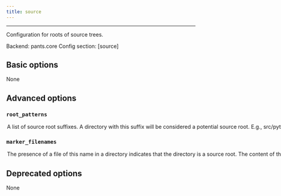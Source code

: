 ```yaml
---
title: source
---
```



---

Configuration for roots of source trees.

Backend: <span className="color--primary">pants.core</span>
Config section: <span className="color--primary">[source]</span>

<span className={styles.options}>

## Basic options

None

## Advanced options

### `root_patterns`

<Option
  cli_repr={`--source-root-patterns="[["pattern1", "pattern2", ...], ["pattern1", "pattern2", ...], ...]"`}
  env_repr='PANTS_SOURCE_ROOT_PATTERNS'
  default_repr={`[\n  "/",\n  "src",\n  "src/python",\n  "src/py",\n  "src/thrift",\n  "src/protobuf",\n  "src/protos",\n  "src/scala",\n  "src/java"\n]`}
>

A list of source root suffixes.

A directory with this suffix will be considered a potential source root. E.g., `src/python` will match `<buildroot>/src/python`, `<buildroot>/project1/src/python` etc.

Prepend a `/` to anchor the match at the buildroot. E.g., `/src/python` will match `<buildroot>/src/python` but not `<buildroot>/project1/src/python`.

A `*` wildcard will match a single path segment, E.g., `src/*` will match `<buildroot>/src/python` and `<buildroot>/src/rust`.

Use `/` to signify that the buildroot itself is a source root.

See https://www.pantsbuild.org/v2.20/docs/source-roots.

</Option>

### `marker_filenames`

<Option
  cli_repr={`--source-marker-filenames="[filename, filename, ...]"`}
  env_repr='PANTS_SOURCE_MARKER_FILENAMES'
  default_repr={`[]`}
>

The presence of a file of this name in a directory indicates that the directory is a source root. The content of the file doesn&#x27;t matter, and may be empty. Useful when you can&#x27;t or don&#x27;t wish to centrally enumerate source roots via `root_patterns`.

</Option>

## Deprecated options

None

</span>
